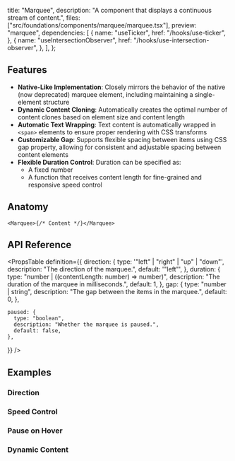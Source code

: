   title: "Marquee",
  description: "A component that displays a continuous stream of content.",
  files: ["src/foundations/components/marquee/marquee.tsx"],
  preview: "marquee",
  dependencies: [
    {
      name: "useTicker",
      href: "/hooks/use-ticker",
    },
    {
      name: "useIntersectionObserver",
      href: "/hooks/use-intersection-observer",
    },
  ],
};

## Features

- **Native-Like Implementation**: Closely mirrors the behavior of the native (now deprecated) marquee element, including maintaining a single-element structure
- **Dynamic Content Cloning**: Automatically creates the optimal number of content clones based on element size and content length
- **Automatic Text Wrapping**: Text content is automatically wrapped in `<span>` elements to ensure proper rendering with CSS transforms
- **Customizable Gap**: Supports flexible spacing between items using CSS gap property, allowing for consistent and adjustable spacing between content elements
- **Flexible Duration Control**: Duration can be specified as:
  - A fixed number
  - A function that receives content length for fine-grained and responsive speed control

## Anatomy

```tsx
<Marquee>{/* Content */}</Marquee>
```

## API Reference

<PropsTable
  definition={{
    direction: {
      type: '"left" | "right" | "up" | "down"',
      description: "The direction of the marquee.",
      default: '"left"',
    },
    duration: {
      type: "number | ((contentLength: number) => number)",
      description: "The duration of the marquee in milliseconds.",
      default: 1,
    },
    gap: {
      type: "number | string",
      description: "The gap between the items in the marquee.",
      default: 0,
    },

    paused: {
      type: "boolean",
      description: "Whether the marquee is paused.",
      default: false,
    },

}}
/>

## Examples

### Direction

<Preview slug="marquee-direction" />

### Speed Control

<Preview slug="marquee-speed" />

### Pause on Hover

<Preview slug="marquee-pause-hover" />

### Dynamic Content

<Preview slug="marquee-dynamic-content" />
